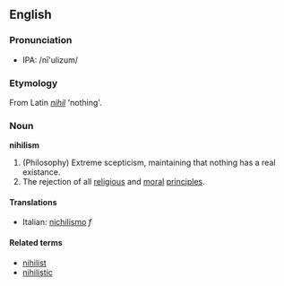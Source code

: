 ==English==

===Pronunciation===
*IPA: /nī'ulizum/

===Etymology===
From Latin ''[[nihil]]'' 'nothing'.

===Noun===
'''nihilism'''
# (Philosophy) Extreme scepticism, maintaining that nothing has a real existance.
# The rejection of all [[religious]] and [[moral]] [[principle]]s.

====Translations====
*Italian: [[nichilismo]] ''f''


====Related terms====
*[[nihilist]]
*[[nihilistic]]